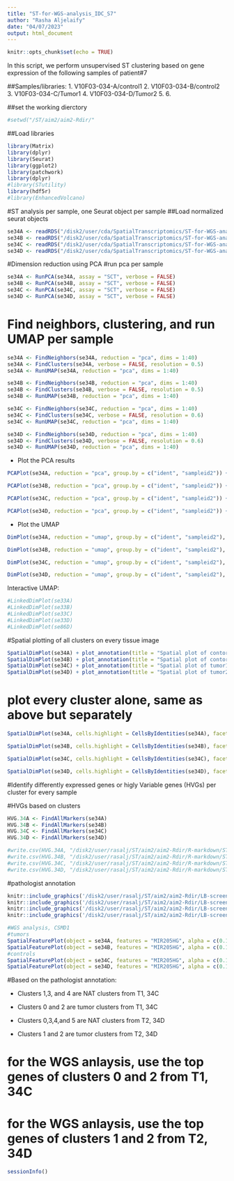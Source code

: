 ```yaml
---
title: "ST-for-WGS-analysis_IDC_S7"
author: "Rasha Aljelaify"
date: "04/07/2023"
output: html_document
---
```


```r
knitr::opts_chunk$set(echo = TRUE)
```



In this script, we perform unsupervised ST clustering based on gene expression of the following samples of patient#7

##Samples/libraries:
1. V10F03-034-A/control1
2. V10F03-034-B/control2
3. V10F03-034-C/Tumor1
4. V10F03-034-D/Tumor2
5.
6.



##set the working dierctory

```r
#setwd("/ST/aim2/aim2-Rdir/"
```

##Load libraries 

```r
library(Matrix)
library(dplyr)
library(Seurat)
library(ggplot2)
library(patchwork)
library(dplyr)
#library(STutility)
library(hdf5r)
#library(EnhancedVolcano)
```


#ST analysis per sample, one Seurat object per sample
##Load normalized seurat objects

```r
se34A <- readRDS("/disk2/user/cda/SpatialTranscriptomics/ST-for-WGS-analysis/objects/se34AN.rds")
se34B <- readRDS("/disk2/user/cda/SpatialTranscriptomics/ST-for-WGS-analysis/objects/se34BN.rds")
se34C <- readRDS("/disk2/user/cda/SpatialTranscriptomics/ST-for-WGS-analysis/objects/se34CN.rds")
se34D <- readRDS("/disk2/user/cda/SpatialTranscriptomics/ST-for-WGS-analysis/objects/se34DN.rds")
```


#Dimension reduction using PCA 
#run pca per sample 

```r
se34A <- RunPCA(se34A, assay = "SCT", verbose = FALSE)  
se34B <- RunPCA(se34B, assay = "SCT", verbose = FALSE)  
se34C <- RunPCA(se34C, assay = "SCT", verbose = FALSE)  
se34D <- RunPCA(se34D, assay = "SCT", verbose = FALSE)  
```


# Find neighbors, clustering, and run UMAP per sample 

```r
se34A <- FindNeighbors(se34A, reduction = "pca", dims = 1:40)
se34A <- FindClusters(se34A, verbose = FALSE, resolution = 0.5)
se34A <- RunUMAP(se34A, reduction = "pca", dims = 1:40) 

se34B <- FindNeighbors(se34B, reduction = "pca", dims = 1:40)
se34B <- FindClusters(se34B, verbose = FALSE, resolution = 0.5)
se34B <- RunUMAP(se34B, reduction = "pca", dims = 1:40) 

se34C <- FindNeighbors(se34C, reduction = "pca", dims = 1:40)
se34C <- FindClusters(se34C, verbose = FALSE, resolution = 0.6)
se34C <- RunUMAP(se34C, reduction = "pca", dims = 1:40) 

se34D <- FindNeighbors(se34D, reduction = "pca", dims = 1:40)
se34D <- FindClusters(se34D, verbose = FALSE, resolution = 0.6)
se34D <- RunUMAP(se34D, reduction = "pca", dims = 1:40) 
```



- Plot the PCA results

```r
PCAPlot(se34A, reduction = "pca", group.by = c("ident", "sampleid2")) + plot_annotation(title = "PCA of 34A/C1")

PCAPlot(se34B, reduction = "pca", group.by = c("ident", "sampleid2")) + plot_annotation(title = "PCA of 34B/C2")

PCAPlot(se34C, reduction = "pca", group.by = c("ident", "sampleid2")) + plot_annotation(title = "PCA of 34C/T1")

PCAPlot(se34D, reduction = "pca", group.by = c("ident", "sampleid2")) + plot_annotation(title = "PCA of 34D/T2")

```

- Plot the UMAP 

```r
DimPlot(se34A, reduction = "umap", group.by = c("ident", "sampleid2"), pt.size = 1.5) + plot_annotation(title = "UMAP of 34A/C1")

DimPlot(se34B, reduction = "umap", group.by = c("ident", "sampleid2"), pt.size = 1.5) + plot_annotation(title = "UMAP of 34B/C2")

DimPlot(se34C, reduction = "umap", group.by = c("ident", "sampleid2"), pt.size = 1.5) + plot_annotation(title = "UMAP of 34C/T1")

DimPlot(se34D, reduction = "umap", group.by = c("ident", "sampleid2"), pt.size = 1.5) + plot_annotation(title = "UMAP of 34D/T2")

```


Interactive UMAP:

```r
#LinkedDimPlot(se33A)
#LinkedDimPlot(se33B)
#LinkedDimPlot(se33C)
#LinkedDimPlot(se33D)
#LinkedDimPlot(se86D)
```


#Spatial plotting of all clusters on every tissue image

```r
SpatialDimPlot(se34A) + plot_annotation(title = "Spatial plot of contorl1(34A) clusters")
SpatialDimPlot(se34B) + plot_annotation(title = "Spatial plot of contorl2(34B) clusters")
SpatialDimPlot(se34C) + plot_annotation(title = "Spatial plot of tumor1(34C) clusters")
SpatialDimPlot(se34D) + plot_annotation(title = "Spatial plot of tumor2(34D) clusters")
```


# plot every cluster alone, same as above but separately 

```r
SpatialDimPlot(se34A, cells.highlight = CellsByIdentities(se34A), facet.highlight = TRUE, ncol = 4, alpha = c(0.4, 0.5)) + plot_annotation(title = "Spatial plot of contorl1(34A) clusters")

SpatialDimPlot(se34B, cells.highlight = CellsByIdentities(se34B), facet.highlight = TRUE, ncol = 4, alpha = c(0.4, 0.5)) + plot_annotation(title = "Spatial plot of contorl2(34B) clusters")

SpatialDimPlot(se34C, cells.highlight = CellsByIdentities(se34C), facet.highlight = TRUE, ncol = 4, alpha = c(0.4, 0.5)) + plot_annotation(title = "Spatial plot of tumor1(34C) clusters")

SpatialDimPlot(se34D, cells.highlight = CellsByIdentities(se34D), facet.highlight = TRUE, ncol = 4, alpha = c(0.4, 0.5)) + plot_annotation(title = "Spatial plot of tumor2(34D) clusters")

```


#Identify differently expressed genes or higly Variable genes (HVGs) per cluster for every sample

#HVGs based on clusters 

```r

HVG.34A <- FindAllMarkers(se34A)
HVG.34B <- FindAllMarkers(se34B)
HVG.34C <- FindAllMarkers(se34C)
HVG.34D <- FindAllMarkers(se34D)

```



```r
#write.csv(HVG.34A, "/disk2/user/rasalj/ST/aim2/aim2-Rdir/R-markdown/ST-for-WGS-analysis/S7-34A-C1.markers.csv")
#write.csv(HVG.34B, "/disk2/user/rasalj/ST/aim2/aim2-Rdir/R-markdown/ST-for-WGS-analysis/S7-34B-C2.markers.csv")
#write.csv(HVG.34C, "/disk2/user/rasalj/ST/aim2/aim2-Rdir/R-markdown/ST-for-WGS-analysis/S7-34C-T1.markers.csv")
#write.csv(HVG.34D, "/disk2/user/rasalj/ST/aim2/aim2-Rdir/R-markdown/ST-for-WGS-analysis/S7-34D-T2_markers.csv")
```



#pathologist annotation

```r
knitr::include_graphics('/disk2/user/rasalj/ST/aim2/aim2-Rdir/LB-screenshots/34A.png') 
knitr::include_graphics('/disk2/user/rasalj/ST/aim2/aim2-Rdir/LB-screenshots/34B.png') 
knitr::include_graphics('/disk2/user/rasalj/ST/aim2/aim2-Rdir/LB-screenshots/34C.png') 
knitr::include_graphics('/disk2/user/rasalj/ST/aim2/aim2-Rdir/LB-screenshots/34D.png') 

```


```r
#WGS analysis, CSMD1
#tumors
SpatialFeaturePlot(object = se34A, features = "MIR205HG", alpha = c(0.1, 1), ncol = )
SpatialFeaturePlot(object = se34B, features = "MIR205HG", alpha = c(0.1, 1), ncol = )
#controls
SpatialFeaturePlot(object = se34C, features = "MIR205HG", alpha = c(0.1, 1), ncol = )
SpatialFeaturePlot(object = se34D, features = "MIR205HG", alpha = c(0.1, 1), ncol = )
```


#Based on the pathologist annotation:  

- Clusters 1,3, and 4 are NAT clusters from T1, 34C
- Clusters 0 and 2 are tumor clusters from T1, 34C

- Clusters 0,3,4,and 5 are NAT clusters from T2, 34D
- Clusters 1 and 2 are tumor clusters from T2, 34D

# for the WGS anlaysis, use the top genes of clusters 0 and 2 from T1, 34C
# for the WGS anlaysis, use the top genes of clusters 1 and 2 from T2, 34D


```r
sessionInfo()
```